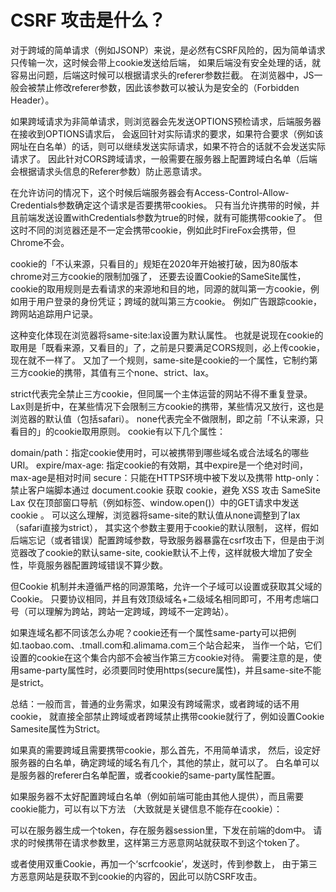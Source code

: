# CSRF 攻击是什么？
对于跨域的简单请求（例如JSONP）来说，是必然有CSRF风险的，因为简单请求只传输一次，这时候会带上cookie发送给后端， 如果后端没有安全处理的话，就容易出问题，后端这时候可以根据请求头的referer参数拦截。 在浏览器中，JS一般会被禁止修改referer参数，因此该参数可以被认为是安全的（Forbidden Header）。

如果跨域请求为非简单请求，则浏览器会先发送OPTIONS预检请求，后端服务器在接收到OPTIONS请求后， 会返回针对实际请求的要求，如果符合要求（例如该网址在白名单）的话，则可以继续发送实际请求，如果不符合的话就不会发送实际请求了。 因此针对CORS跨域请求，一般需要在服务器上配置跨域白名单（后端会根据请求头信息的Referer参数）防止恶意请求。

在允许访问的情况下，这个时候后端服务器会有Access-Control-Allow-Credentials参数确定这个请求是否要携带cookies。 只有当允许携带的时候，并且前端发送设置withCredentials参数为true的时候，就有可能携带cookie了。 但这时不同的浏览器还是不一定会携带cookie，例如此时FireFox会携带，但Chrome不会。

cookie的「不认来源，只看目的」规矩在2020年开始被打破，因为80版本chrome对三方cookie的限制加强了， 还要去设置Cookie的SameSite属性，cookie的取用规则是去看请求的来源地和目的地，同源的就叫第一方cookie，例如用于用户登录的身份凭证；跨域的就叫第三方cookie。 例如广告跟踪cookie，跨网站追踪用户记录。

这种变化体现在浏览器将same-site:lax设置为默认属性。 也就是说现在cookie的取用是「既看来源，又看目的」了，之前是只要满足CORS规则，必上传cookie，现在就不一样了。 又加了一个规则，same-site是cookie的一个属性，它制约第三方cookie的携带，其值有三个none、strict、lax。

strict代表完全禁止三方cookie，但同属一个主体运营的网站不得不重复登录。
Lax则是折中，在某些情况下会限制三方cookie的携带，某些情况又放行，这也是浏览器的默认值（包括safari）。
none代表完全不做限制，即之前「不认来源，只看目的」的cookie取用原则。
cookie有以下几个属性：

domain/path：指定cookie使用时，可以被携带到哪些域名或合法域名的哪些URI。
expire/max-age: 指定cookie的有效期，其中expire是一个绝对时间，max-age是相对时间
secure：只能在HTTPS环境中被下发以及携带
http-only：禁止客户端脚本通过 document.cookie 获取 cookie，避免 XSS 攻击
SameSite Lax 仅在顶部窗口导航（例如<a>标签、window.open()）中的GET请求中发送 cookie 。 可以这么理解，浏览器将same-site的默认值从none调整到了lax（safari直接为strict）， 其实这个参数主要用于cookie的默认限制， 这样，假如后端忘记（或者错误）配置跨域参数，导致服务器暴露在csrf攻击下，但是由于浏览器改了cookie的默认same-site, cookie默认不上传，这样就极大增加了安全性，毕竟服务器配置跨域错误不算少数。

但Cookie 机制并未遵循严格的同源策略，允许一个子域可以设置或获取其父域的 Cookie。 只要协议相同，并且有效顶级域名+二级域名相同即可，不用考虑端口号（可以理解为跨站，跨站一定跨域，跨域不一定跨站）。

如果连域名都不同该怎么办呢？cookie还有一个属性same-party可以把例如.taobao.com、.tmall.com和.alimama.com三个站合起来， 当作一个站，它们设置的cookie在这个集合内部不会被当作第三方cookie对待。 需要注意的是，使用same-party属性时，必须要同时使用https(secure属性)，并且same-site不能是strict。

总结：一般而言，普通的业务需求，如果没有跨域需求，或者跨域的话不用cookie， 就直接全部禁止跨域或者跨域禁止携带cookie就行了，例如设置Cookie Samesite属性为Strict。

如果真的需要跨域且需要携带cookie，那么首先，不用简单请求， 然后，设定好服务器的白名单，确定跨域的域名有几个，其他的禁止，就可以了。 白名单可以是服务器的referer白名单配置，或者cookie的same-party属性配置。

如果服务器不太好配置跨域白名单（例如前端可能由其他人提供），而且需要cookie能力，可以有以下方法 （大致就是关键信息不能存在cookie）：

可以在服务器生成一个token，存在服务器session里，下发在前端的dom中。 请求的时候携带在请求参数里，这样第三方恶意网站就获取不到这个token了。

或者使用双重Cookie，再加一个‘scrfcookie’，发送时，传到参数上， 由于第三方恶意网站是获取不到cookie的内容的，因此可以防CSRF攻击。